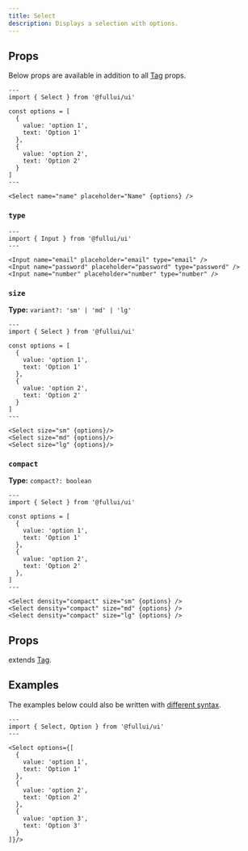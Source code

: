 ```yaml
---
title: Select
description: Displays a selection with options.
---
```


## Props
Below props are available in addition to all [Tag](/foundation/tag) props.

```astro live
---
import { Select } from '@fullui/ui'

const options = [
  {
    value: 'option 1',
    text: 'Option 1'
  },
  {
    value: 'option 2',
    text: 'Option 2'
  }
]
---

<Select name="name" placeholder="Name" {options} />
```

### `type`
```astro live
---
import { Input } from '@fullui/ui'
---

<Input name="email" placeholder="email" type="email" />
<Input name="password" placeholder="password" type="password" />
<Input name="number" placeholder="number" type="number" />
```

### `size`
**Type:** `variant?: 'sm' | 'md' | 'lg'`
```astro live
---
import { Select } from '@fullui/ui'

const options = [
  {
    value: 'option 1',
    text: 'Option 1'
  },
  {
    value: 'option 2',
    text: 'Option 2'
  }
]
---

<Select size="sm" {options}/>
<Select size="md" {options}/>
<Select size="lg" {options}/>
```

### `compact`
**Type:** `compact?: boolean`
```astro live
---
import { Select } from '@fullui/ui'

const options = [
  {
    value: 'option 1',
    text: 'Option 1'
  },
  {
    value: 'option 2',
    text: 'Option 2'
  },
]
---

<Select density="compact" size="sm" {options} />
<Select density="compact" size="md" {options} />
<Select density="compact" size="lg" {options} />
```

## Props
extends [Tag](/foundation/tag).

## Examples
The examples below could also be written with [different syntax](/overview/components).

```astro live
---
import { Select, Option } from '@fullui/ui'
---

<Select options={[
  {
    value: 'option 1',
    text: 'Option 1'
  },
  {
    value: 'option 2',
    text: 'Option 2'
  },
  {
    value: 'option 3',
    text: 'Option 3'
  }
]}/>
```

<Tag />